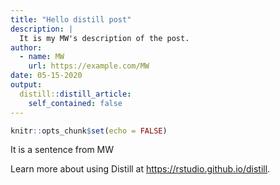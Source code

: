 ```yaml
---
title: "Hello distill post"
description: |
  It is my MW's description of the post.
author:
  - name: MW
    url: https://example.com/MW
date: 05-15-2020
output:
  distill::distill_article:
    self_contained: false
---
```


```r
knitr::opts_chunk$set(echo = FALSE)
```

It is a sentence from MW

Learn more about using Distill at <https://rstudio.github.io/distill>.

